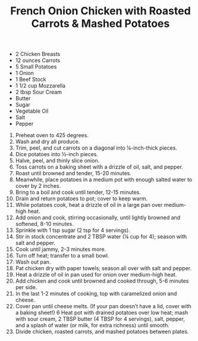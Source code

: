 ﻿---
title: French Onion Chicken with Roasted Carrots & Mashed Potatoes
slug: mashed-potatoes
type: lunch
difficulty: hard
category: european
image: images/mashed-potatoes.png
---

<RecipeLayout>

- 2 Chicken Breasts
- 12 ounces Carrots
- 5 Small Potatoes
- 1 Onion
- 1 Beef Stock
- 1 1/2 cup Mozzarella
- 2 tbsp Sour Cream
- Butter
- Sugar
- Vegetable Oil
- Salt
- Pepper

1. Preheat oven to 425 degrees.
1. Wash and dry all produce.
1. Trim, peel, and cut carrots on a diagonal into ¼-inch-thick pieces.
1. Dice potatoes into ½-inch pieces.
1. Halve, peel, and thinly slice onion.
1. Toss carrots on a baking sheet with a drizzle of oil, salt, and pepper.
1. Roast until browned and tender, 15-20 minutes.
1. Meanwhile, place potatoes in a medium pot with enough salted water to cover by 2 inches.
1. Bring to a boil and cook until tender, 12-15 minutes.
1. Drain and return potatoes to pot; cover to keep warm.
1. While potatoes cook, heat a drizzle of oil in a large pan over medium-high heat.
1. Add onion and cook, stirring occasionally, until lightly browned and softened, 8-10 minutes.
1. Sprinkle with 1 tsp sugar (2 tsp for 4 servings).
1. Stir in stock concentrate and 2 TBSP water (¼ cup for 4); season with salt and pepper.
1. Cook until jammy, 2-3 minutes more.
1. Turn off heat; transfer to a small bowl.
1. Wash out pan.
1. Pat chicken dry with paper towels; season all over with salt and pepper.
1. Heat a drizzle of oil in pan used for onion over medium-high heat.
1. Add chicken and cook until browned and cooked through, 5-6 minutes per side.
1. In the last 1-2 minutes of cooking, top with caramelized onion and cheese.
1. Cover pan until cheese melts. (If your pan doesn’t have a lid, cover with a baking sheet!) 6 Heat pot with drained potatoes over low heat; mash with sour cream, 2 TBSP butter (4 TBSP for 4 servings), salt, pepper, and a splash of water (or milk, for extra richness) until smooth.
1. Divide chicken, roasted carrots, and mashed potatoes between plates.

</RecipeLayout>

